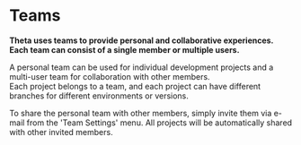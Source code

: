# Teams
**Theta uses teams to provide personal and collaborative experiences.<br/>Each team can consist of a single member or multiple users.**

A personal team can be used for individual development projects and a multi-user team for collaboration with other members.<br/>
Each project belongs to a team, and each project can have different branches for different environments or versions.

To share the personal team with other members, simply invite them via e-mail from the 'Team Settings' menu.
All projects will be automatically shared with other invited members.
